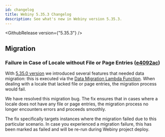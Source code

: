 ```yaml
---
id: changelog
title: Webiny 5.35.3 Changelog
description: See what's new in Webiny version 5.35.3.
---
```


<GithubRelease version={"5.35.3"} />

## Migration

### Failure in Case of Locale without File or Page Entries ([e4092ac](https://github.com/webiny/webiny-js/commit/e4092ac5301ce6c3663c88324d5929a4bdc2a8e9))

With [5.35.0 version](https://www.webiny.com/docs/release-notes/5.35.0/changelog) we introduced several features that needed data migration: this is executed via the [Data Migration Lambda Function](https://www.webiny.com/docs/release-notes/5.35.0/changelog#data-migration-lambda-function-3079-3150). When dealing with a locale that lacked file or page entries, the migration process would fail.

We have resolved this migration bug. The fix ensures that in cases where a locale does not have any file or page entries, the migration process no longer encounters errors and proceeds smoothly.

<Alert type="warning">

The fix specifically targets instances where the migration failed due to this particular scenario. In case you experienced a migration failure, this has been marked as failed and will be re-run during Webiny project deploy.

</Alert>
